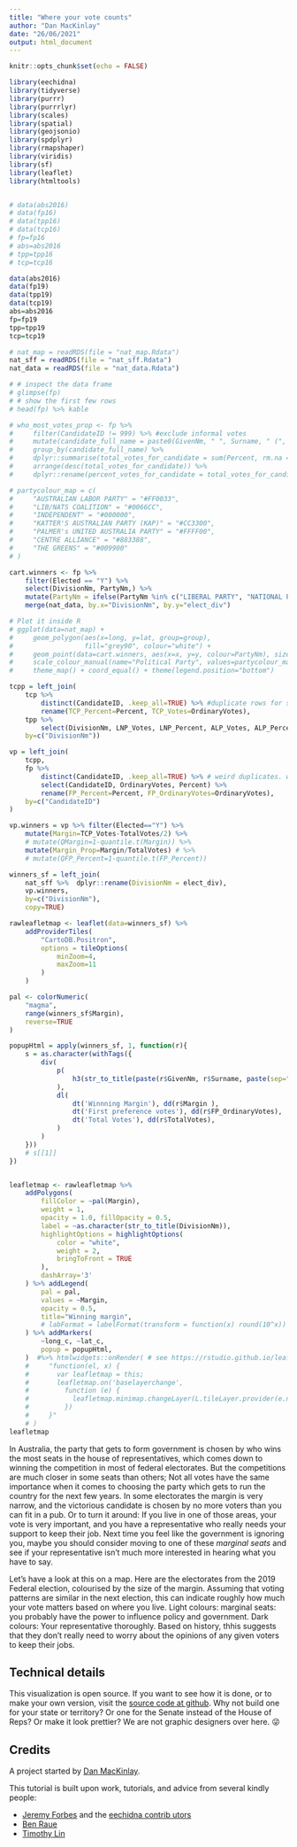 ```yaml
---
title: "Where your vote counts"
author: "Dan MacKinlay"
date: "26/06/2021"
output: html_document
---
```


```r
knitr::opts_chunk$set(echo = FALSE)
```



```r
library(eechidna)
library(tidyverse)
library(purrr)
library(purrrlyr)
library(scales)
library(spatial)
library(geojsonio)
library(spdplyr)
library(rmapshaper)
library(viridis)
library(sf)
library(leaflet)
library(htmltools)


# data(abs2016)
# data(fp16)
# data(tpp16)
# data(tcp16)
# fp=fp16
# abs=abs2016
# tpp=tpp16
# tcp=tcp16

data(abs2016)
data(fp19)
data(tpp19)
data(tcp19)
abs=abs2016
fp=fp19
tpp=tpp19
tcp=tcp19

# nat_map = readRDS(file = "nat_map.Rdata")
nat_sff = readRDS(file = "nat_sff.Rdata")
nat_data = readRDS(file = "nat_data.Rdata")

# # inspect the data frame
# glimpse(fp)
# # show the first few rows
# head(fp) %>% kable

# who_most_votes_prop <- fp %>% 
#     filter(CandidateID != 999) %>% #exclude informal votes
#     mutate(candidate_full_name = paste0(GivenNm, " ", Surname, " (", CandidateID, ")")) %>% 
#     group_by(candidate_full_name) %>% 
#     dplyr::summarise(total_votes_for_candidate = sum(Percent, rm.na = TRUE)) %>% 
#     arrange(desc(total_votes_for_candidate)) %>% 
#     dplyr::rename(percent_votes_for_candidate = total_votes_for_candidate)

# partycolour_map = c(
#     "AUSTRALIAN LABOR PARTY" = "#FF0033",
#     "LIB/NATS COALITION" = "#0066CC",
#     "INDEPENDENT" = "#000000",
#     "KATTER'S AUSTRALIAN PARTY (KAP)" = "#CC3300",
#     "PALMER's UNITED AUSTRALIA PARTY" = "#FFFF00",
#     "CENTRE ALLIANCE" = "#883388",
#     "THE GREENS" = "#009900"
# )

cart.winners <- fp %>% 
    filter(Elected == "Y") %>% 
    select(DivisionNm, PartyNm,) %>% 
    mutate(PartyNm = ifelse(PartyNm %in% c("LIBERAL PARTY", "NATIONAL PARTY"), "LIB/NATS COALITION", PartyNm)) %>% 
    merge(nat_data, by.x="DivisionNm", by.y="elect_div")

# Plot it inside R
# ggplot(data=nat_map) +
#     geom_polygon(aes(x=long, y=lat, group=group),
#                  fill="grey90", colour="white") +
#     geom_point(data=cart.winners, aes(x=x, y=y, colour=PartyNm), size=1.5, alpha=0.8) +
#     scale_colour_manual(name="Political Party", values=partycolour_map) +
#     theme_map() + coord_equal() + theme(legend.position="bottom")

tcpp = left_join(
    tcp %>% 
        distinct(CandidateID, .keep_all=TRUE) %>% #duplicate rows for some reason?
        rename(TCP_Percent=Percent, TCP_Votes=OrdinaryVotes),
    tpp %>% 
        select(DivisionNm, LNP_Votes, LNP_Percent, ALP_Votes, ALP_Percent, TotalVotes, Swing),
    by=c("DivisionNm"))

vp = left_join(
    tcpp,
    fp %>%
        distinct(CandidateID, .keep_all=TRUE) %>% # weird duplicates. why?
        select(CandidateID, OrdinaryVotes, Percent) %>%
        rename(FP_Percent=Percent, FP_OrdinaryVotes=OrdinaryVotes), 
    by=c("CandidateID")
)

vp.winners = vp %>% filter(Elected=="Y") %>%
    mutate(Margin=TCP_Votes-TotalVotes/2) %>%
    # mutate(QMargin=1-quantile.t(Margin)) %>%
    mutate(Margin_Prop=Margin/TotalVotes) # %>%
    # mutate(QFP_Percent=1-quantile.t(FP_Percent))

winners_sf = left_join(
    nat_sff %>%  dplyr::rename(DivisionNm = elect_div),
    vp.winners,
    by=c("DivisionNm"),
    copy=TRUE)
```

```r
rawleafletmap <- leaflet(data=winners_sf) %>%
    addProviderTiles(
        "CartoDB.Positron",
        options = tileOptions(
            minZoom=4, 
            maxZoom=11
        )
    )

pal <- colorNumeric(
    "magma",
    range(winners_sf$Margin),
    reverse=TRUE
)

popupHtml = apply(winners_sf, 1, function(r){
    s = as.character(withTags({
        div(
            p(
                h3(str_to_title(paste(r$GivenNm, r$Surname, paste(sep="", '(', r$PartyNm, ')'))))
            ),
            dl(
                dt('Winnning Margin'), dd(r$Margin ),
                dt('First preference votes'), dd(r$FP_OrdinaryVotes),
                dt('Total Votes'), dd(r$TotalVotes),
            )
        )
    }))
    # s[[1]]
})


leafletmap <- rawleafletmap %>%
    addPolygons(
        fillColor = ~pal(Margin),
        weight = 1,
        opacity = 1.0, fillOpacity = 0.5,
        label = ~as.character(str_to_title(DivisionNm)),
        highlightOptions = highlightOptions(
            color = "white",
            weight = 2,
            bringToFront = TRUE
        ),
        dashArray='3'
    ) %>% addLegend(
        pal = pal,
        values = ~Margin,
        opacity = 0.5,
        title="Winning margin",
        # labFormat = labelFormat(transform = function(x) round(10^x))
    ) %>% addMarkers(
        ~long_c, ~lat_c, 
        popup = popupHtml,
    )  #%>% htmlwidgets::onRender( # see https://rstudio.github.io/leaflet/morefeatures.html#custom-javascript-with-htmlwidgetonrender
    #     "function(el, x) {
    #       var leafletmap = this;
    #       leafletmap.on('baselayerchange',
    #         function (e) {
    #           leafletmap.minimap.changeLayer(L.tileLayer.provider(e.name));
    #         })
    #     }"
    # )
leafletmap
```
In Australia, the party that gets to form government is chosen by who wins the most seats in the house of representatives, which comes down to winning the competition in most of federal electorates.
But the competitions are much closer in some seats than others; Not all votes have the same importance when it comes to choosing the party which gets to run the country for the next few years.
In some electorates the margin is very narrow, and the victorious candidate is chosen by no more voters than you can fit in a pub.
Or to turn it around: If you live in one of those areas, your vote is very important, and you have a representative who really needs your support to keep their job.
Next time you feel like the government is ignoring you, maybe you should consider moving to one of these _marginal seats_ and see if your representative isn’t much more interested in hearing what you have to say.

Let’s have a look at this on a map.
Here are the electorates from the 2019 Federal election, colourised by the size of the margin.
Assuming that voting patterns are similar in the next election, this can indicate roughly how much your vote matters based on where you live.
Light colours: marginal seats: you probably have the power to influence policy and government.
Dark colours: Your representative thoroughly. Based on history, thhis suggests that they don’t really need to worry about the opinions of any given voters to keep their jobs.

## Technical details

This visualization is open source. 
If you want to see how it is done, or to make your own version, visit the 
[source code at github](https://github.com/oz-info/ozpowermap/).
Why not build one for your state or territory?
Or one for the Senate instead of the House of Reps?
Or make it look prettier? We are not graphic designers over here. 😜

## Credits

A project started by [Dan MacKinlay](https://danmackinlay.name).

This tutorial is built upon work, tutorials, and advice from several kindly people:

* [Jeremy Forbes](https://github.com/jforbes14/) and the [eechidna contrib utors](https://github.com/jforbes14/eechidna/graphs/contributors)
* [Ben Raue](https://www.tallyroom.com.au/) 
* [Timothy Lin](https://www.timlrx.com/blog/using-leaflet-in-r-tutorial)
